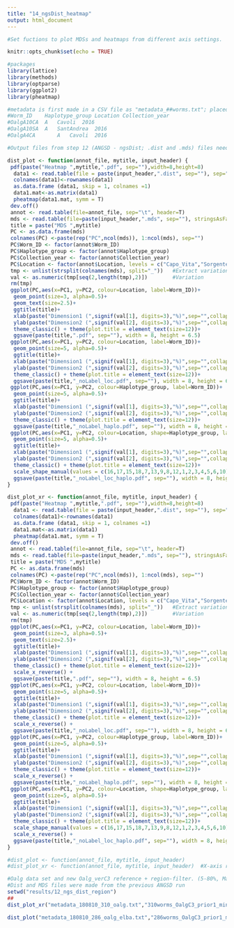 ---
title: "14_ngsDist_heatmap"
output: html_document
---

```{r setup, include=FALSE}
#Set fuctions to plot MDSs and heatmaps from different axis settings.

knitr::opts_chunk$set(echo = TRUE)

#packages
library(lattice) 
library(methods)
library(optparse)
library(ggplot2)
library(pheatmap)

#metadata is first made in a CSV file as "metadata_##worms.txt"; placed in the working folder.
#Worm_ID	Haplotype_group	Location Collection_year
#OalgA10CA	A	Cavoli	2016
#OalgA10SA	A	SantAndrea	2016
#OalgA4CA		A	Cavoli	2016

#Output files from step 12 (ANGSD - ngsDist; .dist and .mds) files need to be placed in the working folder.

dist_plot <- function(annot_file, mytitle, input_header) {
 pdf(paste("Heatmap ",mytitle,".pdf", sep=""),width=8,height=8)
  data1 <- read.table(file = paste(input_header,".dist", sep=""), sep="\t", header = F, skip = 2, row.names = 1)
  colnames(data1)<-rownames(data1)
  as.data.frame (data1, skip = 1, colnames =1)
  data1.mat<-as.matrix(data1)
  pheatmap(data1.mat, symm = T)
 dev.off()
 annot <- read.table(file=annot_file, sep="\t", header=T)
 mds <- read.table(file=paste(input_header,".mds", sep=""), stringsAsFact=F)
 title = paste("MDS ",mytitle)
 PC <- as.data.frame(mds)
 colnames(PC) <-paste(rep("PC",ncol(mds)), 1:ncol(mds), sep="")
 PC$Worm_ID <- factor(annot$Worm_ID)
 PC$Haplotype_group <- factor(annot$Haplotype_group)
 PC$Collection_year <- factor(annot$Collection_year)
 PC$Location <- factor(annot$Location, levels = c("Capo_Vita","Sorgente","Sant_Andrea","Zuccale","Seccheto","Cavoli","Cala_del_Fico","Pomonte","Son_Serra","Bella_Dona","Magaluf"))
 tmp <- unlist(strsplit(colnames(mds), split="_"))   #Extract variation
 val <- as.numeric(tmp[seq(2,length(tmp),2)])        #Variation
 rm(tmp)
 ggplot(PC,aes(x=PC1, y=PC2, colour=Location, label=Worm_ID))+
  geom_point(size=3, alpha=0.5)+
  geom_text(size=2.5)+
  ggtitle(title)+
  xlab(paste("Dimension1 (",signif(val[1], digits=3),"%)",sep="",collapse=""))+
  ylab(paste("Dimension2 (",signif(val[2], digits=3),"%)",sep="",collapse=""))+
  theme_classic() + theme(plot.title = element_text(size=12))+
  ggsave(paste(title,".pdf", sep=""), width = 8, height = 6.5)
 ggplot(PC,aes(x=PC1, y=PC2, colour=Location, label=Worm_ID))+
  geom_point(size=5, alpha=0.5)+
  ggtitle(title)+
  xlab(paste("Dimension1 (",signif(val[1], digits=3),"%)",sep="",collapse=""))+
  ylab(paste("Dimension2 (",signif(val[2], digits=3),"%)",sep="",collapse=""))+
  theme_classic() + theme(plot.title = element_text(size=12))+
  ggsave(paste(title,"_noLabel_loc.pdf", sep=""), width = 8, height = 6.5)
 ggplot(PC,aes(x=PC1, y=PC2, colour=Haplotype_group, label=Worm_ID))+
  geom_point(size=5, alpha=0.5)+
  ggtitle(title)+
  xlab(paste("Dimension1 (",signif(val[1], digits=3),"%)",sep="",collapse=""))+
  ylab(paste("Dimension2 (",signif(val[2], digits=3),"%)",sep="",collapse=""))+
  theme_classic() + theme(plot.title = element_text(size=12))+
  ggsave(paste(title,"_noLabel_haplo.pdf", sep=""), width = 8, height = 6.5)
 ggplot(PC,aes(x=PC1, y=PC2, colour=Location, shape=Haplotype_group, label=Worm_ID))+
  geom_point(size=5, alpha=0.5)+
  ggtitle(title)+
  xlab(paste("Dimension1 (",signif(val[1], digits=3),"%)",sep="",collapse=""))+
  ylab(paste("Dimension2 (",signif(val[2], digits=3),"%)",sep="",collapse=""))+
  theme_classic() + theme(plot.title = element_text(size=12))+
  scale_shape_manual(values = c(16,17,15,18,7,13,9,8,12,1,2,3,4,5,6,10)) +
  ggsave(paste(title,"_noLabel_loc_haplo.pdf", sep=""), width = 8, height = 6.5)
}

dist_plot_xr <- function(annot_file, mytitle, input_header) {
 pdf(paste("Heatmap ",mytitle,".pdf", sep=""),width=8,height=8)
  data1 <- read.table(file = paste(input_header,".dist", sep=""), sep="\t", header = F, skip = 2, row.names = 1)
  colnames(data1)<-rownames(data1)
  as.data.frame (data1, skip = 1, colnames =1)
  data1.mat<-as.matrix(data1)
  pheatmap(data1.mat, symm = T)
 dev.off()
 annot <- read.table(file=annot_file, sep="\t", header=T)
 mds <- read.table(file=paste(input_header,".mds", sep=""), stringsAsFact=F)
 title = paste("MDS ",mytitle)
 PC <- as.data.frame(mds)
 colnames(PC) <-paste(rep("PC",ncol(mds)), 1:ncol(mds), sep="")
 PC$Worm_ID <- factor(annot$Worm_ID)
 PC$Haplotype_group <- factor(annot$Haplotype_group)
 PC$Collection_year <- factor(annot$Collection_year)
 PC$Location <- factor(annot$Location, levels = c("Capo_Vita","Sorgente","Sant_Andrea","Zuccale","Seccheto","Cavoli","Cala_del_Fico","Pomonte","Son_Serra","Bella_Dona","Magaluf"))
 tmp <- unlist(strsplit(colnames(mds), split="_"))   #Extract variation
 val <- as.numeric(tmp[seq(2,length(tmp),2)])        #Variation
 rm(tmp)
 ggplot(PC,aes(x=PC1, y=PC2, colour=Location, label=Worm_ID))+
  geom_point(size=3, alpha=0.5)+
  geom_text(size=2.5)+
  ggtitle(title)+
  xlab(paste("Dimension1 (",signif(val[1], digits=3),"%)",sep="",collapse=""))+
  ylab(paste("Dimension2 (",signif(val[2], digits=3),"%)",sep="",collapse=""))+
  theme_classic() + theme(plot.title = element_text(size=12))+
  scale_x_reverse() +
  ggsave(paste(title,".pdf", sep=""), width = 8, height = 6.5)
 ggplot(PC,aes(x=PC1, y=PC2, colour=Location, label=Worm_ID))+
  geom_point(size=5, alpha=0.5)+
  ggtitle(title)+
  xlab(paste("Dimension1 (",signif(val[1], digits=3),"%)",sep="",collapse=""))+
  ylab(paste("Dimension2 (",signif(val[2], digits=3),"%)",sep="",collapse=""))+
  theme_classic() + theme(plot.title = element_text(size=12))+
  scale_x_reverse() +
  ggsave(paste(title,"_noLabel_loc.pdf", sep=""), width = 8, height = 6.5)
 ggplot(PC,aes(x=PC1, y=PC2, colour=Haplotype_group, label=Worm_ID))+
  geom_point(size=5, alpha=0.5)+
  ggtitle(title)+
  xlab(paste("Dimension1 (",signif(val[1], digits=3),"%)",sep="",collapse=""))+
  ylab(paste("Dimension2 (",signif(val[2], digits=3),"%)",sep="",collapse=""))+
  theme_classic() + theme(plot.title = element_text(size=12))+
  scale_x_reverse() + 
  ggsave(paste(title,"_noLabel_haplo.pdf", sep=""), width = 8, height = 6.5)
 ggplot(PC,aes(x=PC1, y=PC2, colour=Location, shape=Haplotype_group, label=Worm_ID))+
  geom_point(size=5, alpha=0.5)+
  ggtitle(title)+
  xlab(paste("Dimension1 (",signif(val[1], digits=3),"%)",sep="",collapse=""))+
  ylab(paste("Dimension2 (",signif(val[2], digits=3),"%)",sep="",collapse=""))+
  theme_classic() + theme(plot.title = element_text(size=12))+
  scale_shape_manual(values = c(16,17,15,18,7,13,9,8,12,1,2,3,4,5,6,10)) +
  scale_x_reverse() + 
  ggsave(paste(title,"_noLabel_loc_haplo.pdf", sep=""), width = 8, height = 6.5)
}
```



```{r}
#dist_plot <- function(annot_file, mytitle, input_header)
#dist_plot_xr <- function(annot_file, mytitle, input_header)  #X-axis reversed

#Oalg data set and new Oalg_verC3 reference + region-filter. (5-80%, MaxDepthInd4, GL2)
#Dist and MDS files were made from the previous ANGSD run
setwd("results/12_ngs_dist_region")
##
dist_plot_xr("metadata_180810_310_oalg.txt","310worms_OalgC3_prior1_minMAF0.01_ind0.5_5-80%dep_GL2_rf", "310Samples_to_Oalg_verC3_MinQ20_SNPpval1e-3_Prior1")

dist_plot("metadata_180810_286_oalg_elba.txt","286worms_OalgC3_prior1_minMAF0.01_ind0.5_5-80%dep_GL2_rf", "286Samples_to_Oalg_verC3_MinQ20_SNPpval1e-3_Prior1")
```